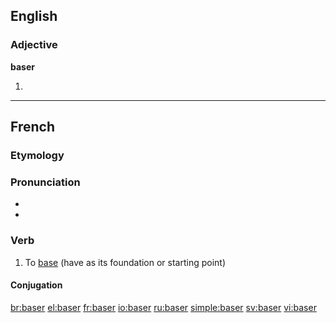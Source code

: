 ==English==

===Adjective===
'''baser'''

# {{comparative of|[[base]]}}

{{anagrams:en/abers}}
----

==French==

===Etymology===
{{suffix|base|er|lang=fr}}

===Pronunciation===
* {{IPA|/ba.ze/|lang=fr}}
* {{audio|Fr-baser.ogg|Audio}}

===Verb===
{{fr-verb}}

# To [[base]] (have as its foundation or starting point)

====Conjugation====
{{fr-conj-er|bas|avoir}}

[[br:baser]]
[[el:baser]]
[[fr:baser]]
[[io:baser]]
[[ru:baser]]
[[simple:baser]]
[[sv:baser]]
[[vi:baser]]